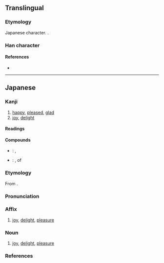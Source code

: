 {{also|歡}}
{{character info/new}}
==Translingual==
{{Han simplified forms|歡|歓|欢}}

===Etymology===
Japanese {{w|shinjitai}} character. {{Han simp|歡|f=雚|t=𮥶}}.

===Han character===
{{Han char|rn=76|rad=欠|as=11|sn=15|four=|canj=OGNO|ids=⿰𮥶欠}}

====References====
* {{Han ref|kx=0572.101|dkj=16197|dj=0960.100|hdz=80027.240|uh=6B53|ud=27475}}

----

==Japanese==
{{ja-kanji forms|歓|歡}}

===Kanji===
{{ja-kanji|grade=c|rs=欠11|kyu=歡}}

# [[happy]], [[pleased]], [[glad]]
# [[joy]], [[delight]]

====Readings====
{{ja-readings
|goon=かん<くわん
|kanon=かん<くわん
|kun=よろこ-ぶ
}}

====Compounds====
* {{ja-r|歓迎|かんげい}}: {{l|en|welcome}}, {{l|en|reception}}
* {{ja-r|歓声|かんせい}}: {{l|en|cheer}}, {{l|en|shout}} of {{l|en|joy}}

===Etymology===
{{ja-kanjitab|かん|yomi=on}}
From {{der|ja|ltc|sort=かん|-}} {{ltc-l|歡}}.

===Pronunciation===
{{ja-pron|かん|acc=1|acc_ref=DJR|y=on}}

===Affix===
{{ja-pos|affix|かん|kyu=歡|hhira=くわん}}

# [[joy]], [[delight]], [[pleasure]]

===Noun===
{{ja-noun|かん|kyu=歡|hhira=くわん}}

# {{lb|ja|literary}} [[joy]], [[delight]], [[pleasure]]

===References===
<references/>